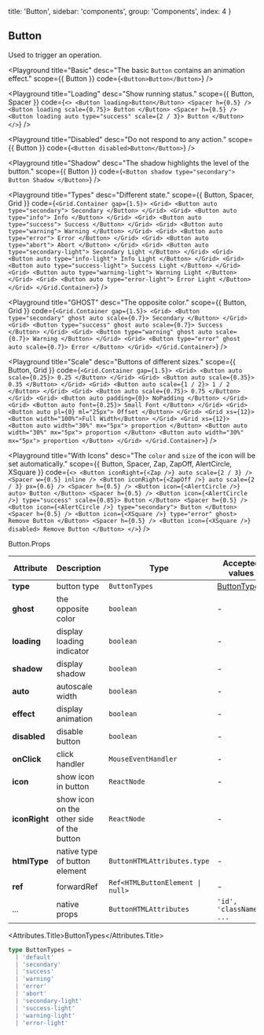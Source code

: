 
  title: 'Button',
  sidebar: 'components',
  group: 'Components',
  index: 4
}

## Button

Used to trigger an operation.

<Playground
  title="Basic"
  desc="The basic `Button` contains an animation effect."
  scope={{ Button }}
  code={`
<Button>Button</Button>
`}
/>

<Playground
  title="Loading"
  desc="Show running status."
  scope={{ Button, Spacer }}
  code={`
<>
  <Button loading>Button</Button>
  <Spacer h={0.5} />
  <Button loading scale={0.75}>
    Button
  </Button>
  <Spacer h={0.5} />
  <Button loading auto type="success" scale={2 / 3}>
    Button
  </Button>
</>
`}
/>

<Playground
  title="Disabled"
  desc="Do not respond to any action."
  scope={{ Button }}
  code={`
<Button disabled>Button</Button>
`}
/>

<Playground
  title="Shadow"
  desc="The shadow highlights the level of the button."
  scope={{ Button }}
  code={`
<Button shadow type="secondary">
  Button Shadow
</Button>
`}
/>

<Playground
  title="Types"
  desc="Different state."
  scope={{ Button, Spacer, Grid }}
  code={`
<Grid.Container gap={1.5}>
  <Grid>
    <Button auto type="secondary">
      Secondary
    </Button>
  </Grid>
  <Grid>
    <Button auto type="info">
      Info
    </Button>
  </Grid>
  <Grid>
    <Button auto type="success">
      Success
    </Button>
  </Grid>
  <Grid>
    <Button auto type="warning">
      Warning
    </Button>
  </Grid>
  <Grid>
    <Button auto type="error">
      Error
    </Button>
  </Grid>
  <Grid>
    <Button auto type="abort">
      Abort
    </Button>
  </Grid>
  <Grid>
    <Button auto type="secondary-light">
      Secondary Light
    </Button>
  </Grid>
  <Grid>
    <Button auto type="info-light">
      Info Light
    </Button>
  </Grid>
  <Grid>
    <Button auto type="success-light">
      Success Light
    </Button>
  </Grid>
  <Grid>
    <Button auto type="warning-light">
      Warning Light
    </Button>
  </Grid>
  <Grid>
    <Button auto type="error-light">
      Error Light
    </Button>
  </Grid>
</Grid.Container>
`}
/>

<Playground
  title="GHOST"
  desc="The opposite color."
  scope={{ Button, Grid }}
  code={`
<Grid.Container gap={1.5}>
  <Grid>
    <Button type="secondary" ghost auto scale={0.7}>
      Secondary
    </Button>
  </Grid>
  <Grid>
    <Button type="success" ghost auto scale={0.7}>
      Success
    </Button>
  </Grid>
  <Grid>
    <Button type="warning" ghost auto scale={0.7}>
      Warning
    </Button>
  </Grid>
  <Grid>
    <Button type="error" ghost auto scale={0.7}>
      Error
    </Button>
  </Grid>
</Grid.Container>
`}
/>

<Playground
  title="Scale"
  desc="Buttons of different sizes."
  scope={{ Button, Grid }}
  code={`
<Grid.Container gap={1.5}>
  <Grid>
    <Button auto scale={0.25}>
      0.25
    </Button>
  </Grid>
  <Grid>
    <Button auto scale={0.35}>
      0.35
    </Button>
  </Grid>
  <Grid>
    <Button auto scale={1 / 2}>
      1 / 2
    </Button>
  </Grid>
  <Grid>
    <Button auto scale={0.75}>
      0.75
    </Button>
  </Grid>
  <Grid>
    <Button auto padding={0}>
      NoPadding
    </Button>
  </Grid>
  <Grid>
    <Button auto font={0.25}>
      Small Font
    </Button>
  </Grid>
  <Grid>
    <Button auto pl={0} ml="25px">
      Offset
    </Button>
  </Grid>
  <Grid xs={12}>
    <Button width="100%">Full Width</Button>
  </Grid>
  <Grid xs={12}>
    <Button auto width="30%" mx="5px">
      proportion
    </Button>
    <Button auto width="30%" mx="5px">
      proportion
    </Button>
    <Button auto width="30%" mx="5px">
      proportion
    </Button>
  </Grid>
</Grid.Container>
`}
/>

<Playground
  title="With Icons"
  desc="The `color` and `size` of the icon will be set automatically."
  scope={{ Button, Spacer, Zap, ZapOff, AlertCircle, XSquare }}
  code={`
<>
  <Button iconRight={<Zap />} auto scale={2 / 3} />
  <Spacer w={0.5} inline />
  <Button iconRight={<ZapOff />} auto scale={2 / 3} px={0.6} />
  <Spacer h={0.5} />
  <Button icon={<AlertCircle />} auto>
    Button
  </Button>
  <Spacer h={0.5} />
  <Button icon={<AlertCircle />} type="success" scale={0.85}>
    Button
  </Button>
  <Spacer h={0.5} />
  <Button icon={<AlertCircle />} type="secondary">
    Button
  </Button>
  <Spacer h={0.5} />
  <Button icon={<XSquare />} type="error" ghost>
    Remove Button
  </Button>
  <Spacer h={0.5} />
  <Button icon={<XSquare />} disabled>
    Remove Button
  </Button>
</>
`}
/>

<Attributes edit="/pages/docs/components/button.mdx">
<Attributes.Title>Button.Props</Attributes.Title>

| Attribute     | Description                               | Type                                            | Accepted values             | Default   |
| ------------- | ----------------------------------------- | ----------------------------------------------- | --------------------------- | --------- |
| **type**      | button type                               | `ButtonTypes`                                   | [ButtonTypes](#buttontypes) | `default` |
| **ghost**     | the opposite color                        | `boolean`                                       | -                           | `false`   |
| **loading**   | display loading indicator                 | `boolean`                                       | -                           | `false`   |
| **shadow**    | display shadow                            | `boolean`                                       | -                           | `false`   |
| **auto**      | autoscale width                           | `boolean`                                       | -                           | `false`   |
| **effect**    | display animation                         | `boolean`                                       | -                           | `true`    |
| **disabled**  | disable button                            | `boolean`                                       | -                           | `false`   |
| **onClick**   | click handler                             | `MouseEventHandler`                             | -                           | -         |
| **icon**      | show icon in button                       | `ReactNode`                                     | -                           | -         |
| **iconRight** | show icon on the other side of the button | `ReactNode`                                     | -                           | -         |
| **htmlType**  | native type of button element             | `ButtonHTMLAttributes.type`                     | -                           | `button`  |
| **ref**       | forwardRef                                | <Code>Ref<HTMLButtonElement &#124; null></Code> | -                           | -         |
| ...           | native props                              | `ButtonHTMLAttributes`                          | `'id', 'className', ...`    | -         |

<Attributes.Title>ButtonTypes</Attributes.Title>

```ts
type ButtonTypes =
  | 'default'
  | 'secondary'
  | 'success'
  | 'warning'
  | 'error'
  | 'abort'
  | 'secondary-light'
  | 'success-light'
  | 'warning-light'
  | 'error-light'
```

</Attributes>

